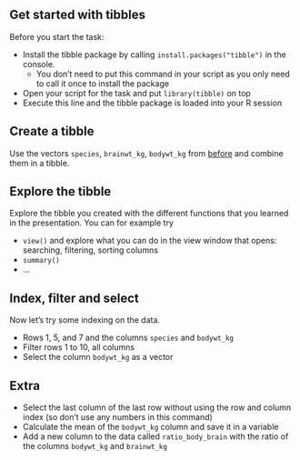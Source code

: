 ## Get started with tibbles

Before you start the task:

- Install the tibble package by calling `install.packages("tibble")` in the console.
  - You don't need to put this command in your script as you only need to call it once to install the package
- Open your script for the task and put `library(tibble)` on top
- Execute this line and the tibble package is loaded into your R session

## Create a tibble

Use the vectors `species`, `brainwt_kg`, `bodywt_kg` from [before](02_intro-r.qmd#Task) and combine them in a tibble.

## Explore the tibble

Explore the tibble you created with the different functions that you learned in the presentation. You can for example try 

- `view()` and explore what you can do in the view window that opens: searching, filtering, sorting columns
- `summary()`
- ...


## Index, filter and select

Now let's try some indexing on the data.

- Rows 1, 5, and 7 and the columns `species` and `bodywt_kg`
- Filter rows 1 to 10, all columns
- Select the column `bodywt_kg` as a vector


## Extra

- Select the last column of the last row without using the row and column index (so don't use any numbers in this command)
- Calculate the mean of the `bodywt_kg` column and save it in a variable
- Add a new column to the data called `ratio_body_brain` with the ratio of the columns `bodywt_kg` and `brainwt_kg`
